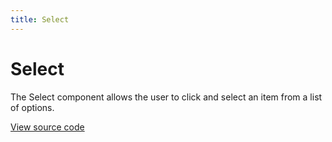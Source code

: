```yaml
---
title: Select
---
```


# Select

The Select component allows the user to click and select an item from a list of options.

[View source code](https://github.com/Spendesk/grapes/tree/master/src/components/Select)
